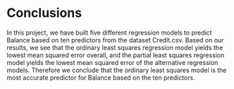 # Conclusions

In this project, we have built five different regression models to predict Balance based on ten predictors from the dataset Credit.csv. Based on our results, we see that the ordinary least squares regression model yields the lowest mean squared error overall, and the partial least squares regression model yields the lowest mean squared error of the alternative regression models. Therefore we conclude that the ordinary least squares model is the most accurate predictor for Balance based on the ten predictors. 

